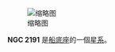 {{NGCInfoBox|NGCID=NGC 2191|發現者=約翰·弗里德里希·威廉·赫歇爾|發現日期=1837年1月9日|其他編號=ESO 160-14|曆元=J2000.0|赤經=6時8分23.7秒
|赤緯=-52°30'44"|星座=船底座|星體=星系|星等=11.4|表面亮度=11.7|藍等=12.4}}
[[File:NGC_2191_DSS.jpg|缩略图]]

'''NGC 2191''' 是[[船底座|船底座]]的一個[[星系|星系]]。

{{NGCReference|2191}}